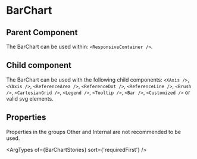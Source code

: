 
# BarChart

<Meta of={BarChartStories} />

<Canvas of={BarChartStories.Simple} layout='padded'/>

## Parent Component

The BarChart can be used within: `<ResponsiveContainer />`.

## Child component

The BarChart can be used with the following child components: `<XAxis />`, `<YAxis />`, `<ReferenceArea />`, `<ReferenceDot />`, `<ReferenceLine />`, `<Brush />`, `<CartesianGrid />`, `<Legend />`, `<Tooltip />`, `<Bar />`, `<Customized />` or valid svg elements.

## Properties

Properties in the groups Other and Internal are not recommended to be used.

<ArgTypes of={BarChartStories} sort={'requiredFirst'} />
